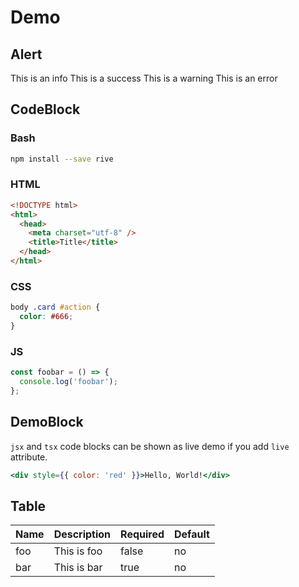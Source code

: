 # Demo

## Alert

<Alert>This is an info</Alert>
<Alert type="success">This is a success</Alert>
<Alert type="warning">This is a warning</Alert>
<Alert type="error">This is an error</Alert>

## CodeBlock

### Bash

```bash filename="npm"
npm install --save rive
```

### HTML

```html filename="index.html"
<!DOCTYPE html>
<html>
  <head>
    <meta charset="utf-8" />
    <title>Title</title>
  </head>
</html>
```

### CSS

```css filename="style.css"
body .card #action {
  color: #666;
}
```

### JS

```js filename="script.js"
const foobar = () => {
  console.log('foobar');
};
```

## DemoBlock

`jsx` and `tsx` code blocks can be shown as live demo if you add `live` attribute.

```jsx live
<div style={{ color: 'red' }}>Hello, World!</div>
```

## Table

| Name | Description | Required | Default |
| ---- | ----------- | -------- | ------- |
| foo  | This is foo | false    | no      |
| bar  | This is bar | true     | no      |
